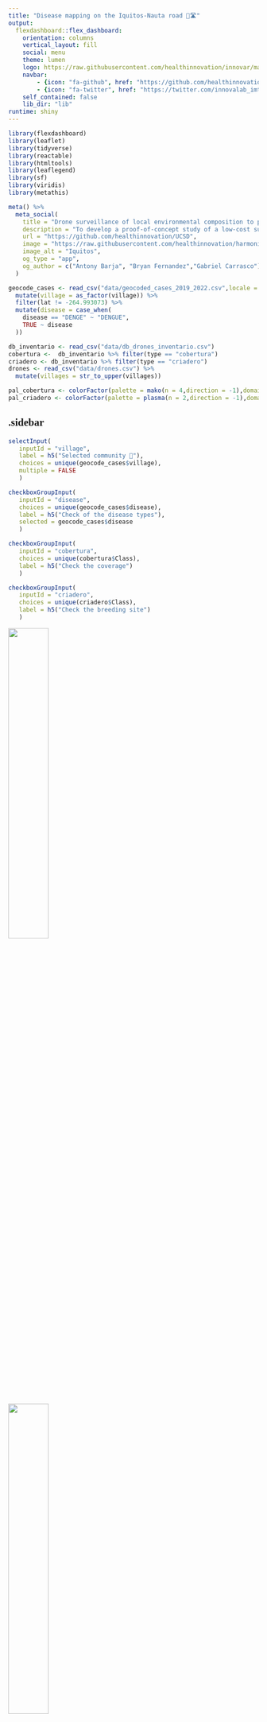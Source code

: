 ```yaml
---
title: "Disease mapping on the Iquitos-Nauta road 🦟🛣️"
output:
  flexdashboard::flex_dashboard:
    orientation: columns
    vertical_layout: fill
    social: menu
    theme: lumen
    logo: https://raw.githubusercontent.com/healthinnovation/innovar/master/man/figures/logo.png
    navbar:
        - {icon: "fa-github", href: "https://github.com/healthinnovation", align: right}
        - {icon: "fa-twitter", href: "https://twitter.com/innovalab_imt", align: right}
    self_contained: false
    lib_dir: "lib"
runtime: shiny
---
```

<style>
@import url('https://fonts.googleapis.com/css2?family=Roboto+Slab&display=swap');

body{
    font-family: 'Roboto Slab', serif;
}

.navbar{
    padding-left: 28px;
}

.navbar-logo {
    margin-top: 3px;
    width: 45px;
    position: fixed;
    left: 0px;
    margin-bottom: 3px;
}

.navbar-inverse {
    background-color: #070807;
    border-color: #070807;
}
.navbar-inverse .navbar-brand {
    color: #ffffff;
}
.navbar-inverse .navbar-nav>.active>a, .navbar-inverse .navbar-nav>.active>a:hover, .navbar-inverse .navbar-nav>.active>a:focus {
    color: #ffffff;
    background-color: #ffffff2e;
}
.navbar-inverse .navbar-nav>li>a {
    color: #ffffff;
}
.navbar-inverse .navbar-brand:hover, .navbar-inverse .navbar-brand:focus {
    color: #ffffff;
    background-color: #ffffff00;
}

.leaflet-container {
    font: 16px/1.5 'Roboto Slab', serif;
}

.info {
  padding: 6px 8px;
  font-family: 'Roboto Slab', serif;
  box-shadow: 0 0 15px rgba(0,0,0,0.2);
  border-radius: 5px;
  
}
.legend{
 line-height: 6px;
}

</style>

```r
library(flexdashboard)
library(leaflet)
library(tidyverse)
library(reactable)
library(htmltools)
library(leaflegend)
library(sf)
library(viridis)
library(metathis)

meta() %>%
  meta_social(
    title = "Drone surveillance of local environmental composition to predict malaria and dengue outbreaks in the Peruvian Amazon",
    description = "To develop a proof-of-concept study of a low-cost surveillance system to predict malaria and dengue risk based on environmental factors.",
    url = "https://github.com/healthinnovation/UCSD",
    image = "https://raw.githubusercontent.com/healthinnovation/harmonize/main/img/background.JPG",
    image_alt = "Iquitos",
    og_type = "app",
    og_author = c("Antony Barja", "Bryan Fernandez","Gabriel Carrasco")
  )
```

```r
geocode_cases <- read_csv("data/geocoded_cases_2019_2022.csv",locale = locale(encoding = "latin1")) %>% 
  mutate(village = as_factor(village)) %>% 
  filter(lat != -264.993073) %>% 
  mutate(disease = case_when(
    disease == "DENGE" ~ "DENGUE",
    TRUE ~ disease
  ))

db_inventario <- read_csv("data/db_drones_inventario.csv")
cobertura <-  db_inventario %>% filter(type == "cobertura")
criadero <- db_inventario %>% filter(type == "criadero")
drones <- read_csv("data/drones.csv") %>% 
  mutate(villages = str_to_upper(villages))

pal_cobertura <- colorFactor(palette = mako(n = 4,direction = -1),domain = unique(cobertura$Class))
pal_criadero <- colorFactor(palette = plasma(n = 2,direction = -1),domain = unique(criadero$Class))
```


{.sidebar}
-----------------------------------------------

```r
selectInput(
   inputId = "village",
   label = h5("Selected community 🔎"), 
   choices = unique(geocode_cases$village),
   multiple = FALSE
   )
```


```r
checkboxGroupInput(
   inputId = "disease",
   choices = unique(geocode_cases$disease),
   label = h5("Check of the disease types"),
   selected = geocode_cases$disease
   )
```

```r
checkboxGroupInput(
   inputId = "cobertura",
   choices = unique(cobertura$Class),
   label = h5("Check the coverage")
   )
```

```r
checkboxGroupInput(
   inputId = "criadero",
   choices = unique(criadero$Class),
   label = h5("Check the breeding site")
   )
```



<img src='https://www.cayetano.edu.pe/guia-postulante/imagenes/LogoCayetano.svg' width='40%'>
<br>
<img src='https://raw.githubusercontent.com/ambarja/sources-innovalab/2e1720a1edbf3cc0db56f1771e085c4b83955bef/logo.svg' width='40%'>


Column {data-height=700}
---------------------------------------------
### Maps <i class="fa fa-map" aria-hidden="true"></i> 

```r

output$map <- renderLeaflet({
  
  output$map <- renderLeaflet({
    leaflet() %>% 
      addTiles(group = "OpenStreetMap") %>%
      addLegendImage(
        images = c(
          "DENGUE"="https://raw.githubusercontent.com/ambarja/sources-innovalab/main/dengue.png",
          "MALARIA"="https://raw.githubusercontent.com/ambarja/sources-innovalab/main/malaria.png",
          "LEPTOSPIROSIS"="https://raw.githubusercontent.com/ambarja/sources-innovalab/main/leptospirosis.png"
          ),
        labels = c('Dengue', 'Malaria', 'Leptospirosis'),
        width = 20,
        height = 20,
        orientation = 'vertical',
        title = htmltools::tags$div('Legend',style = 'font-size: 14px; text-align: left;margin-bottom:10px;'),
        position = 'bottomleft',
        labelStyle = "font-size: 14px; vertical-align: middle;")
  })
  
  

    leafIcons <- iconList(
    "DENGUE" = makeIcon(iconUrl = "https://raw.githubusercontent.com/ambarja/sources-innovalab/main/dengue.png",iconWidth = 20,iconHeight = 20),
    "MALARIA" = makeIcon(iconUrl = "https://raw.githubusercontent.com/ambarja/sources-innovalab/main/malaria.png",iconWidth = 20,iconHeight = 20),
    "LEPTOSPIROSIS" = makeIcon(iconUrl = "https://raw.githubusercontent.com/ambarja/sources-innovalab/main/leptospirosis.png",iconWidth = 20,iconHeight = 20)
      )

    bbox <- st_read("data/communities_hexagon.gpkg") %>% 
      st_transform(crs = 4326) %>% 
      mutate(name = str_to_upper(name),
         name = case_when(
           name == "SAN JOSÉ" ~ "SAN JOSE",
           name == "UNIÓN PROGRESO" ~ "UNION PROGRESO",
           name == "PEÑA NEGRA" ~ "PENA NEGRA",
           name == "DELFINES" ~ "LOS DELFINES",
           TRUE ~ name
         )) 

  observe({
    comunidad <- input$village
    enfermedad <- input$disease
    mapping <- geocode_cases %>% filter(village %in% comunidad & disease %in% enfermedad)
    region <- bbox %>% filter(name %in% comunidad) %>% st_bbox()
    
    type_criadero <- input$criadero
    type_cobertura <- input$cobertura
    m_criadero <- criadero %>% filter(Class %in% type_criadero & villages %in% comunidad)
    m_cobertura <- cobertura %>% filter(Class %in% type_cobertura & villages %in% comunidad) 
    
    rgb_drone <- drones %>% 
      filter(villages %in% comunidad) %>% 
      select(rgb) %>% 
      pull()
    
    thermal_drone <- drones %>% 
      filter(villages %in% comunidad) %>% 
      select(thermal) %>% 
      pull()

    
    if(comunidad == "QUISTOCOCHA"){
      lat <- (region[["ymin"]]+region[["ymax"]])/2
      lon <- (region[["xmin"]] + region[["xmax"]])/2  
      leafletProxy("map") %>% 
        clearMarkers() %>% 
        addTiles() %>% 
        addTiles(urlTemplate = rgb_drone, group = sprintf("%s-rgb",comunidad),options = providerTileOptions(maxZoom = 22)) %>% 
        addTiles(urlTemplate = thermal_drone, group = sprintf("%s-thermal",comunidad),options = providerTileOptions(maxZoom = 22)) %>% 
        addMarkers(
          data = mapping,
          icon = ~leafIcons[disease],
          lng = mapping$lng,
          lat = mapping$lat,
          popup = mapping$disease
          ) %>% 
        addCircleMarkers(
          data = m_criadero,
          lng = m_criadero$Lon,
          lat = m_criadero$Lat,
          fillColor = ~pal_criadero(Class),
          fillOpacity = 0.7,
          stroke = 0.5,
          color = "black",
          opacity = 1,
          weight = 0.1,
          popup = m_criadero$Class
            ) %>% 
        addCircleMarkers(
          data = m_cobertura,
          lng = m_cobertura$Lon,
          lat = m_cobertura$Lat,
          fillColor = ~pal_cobertura(Class),
          fillOpacity = 0.7,
          stroke = 0.5,
          opacity = 1,
          color = "black",
          weight = 0.1,
          popup = m_cobertura$Class
            ) %>% 
        setView(lng = lon,lat = lat,zoom = 14) %>% 
        addLayersControl(
          baseGroups = c("OpenStreetMap",sprintf("%s-rgb",comunidad),sprintf("%s-thermal",comunidad)),
          options = layersControlOptions(collapsed = FALSE,title = "TITLE")
        )
          
    } else{
      leafletProxy("map") %>% 
        clearMarkers() %>% 
        addTiles() %>% 
        addTiles(urlTemplate = rgb_drone, group = sprintf("%s-rgb",comunidad),options = providerTileOptions(maxZoom = 22)) %>% 
        addTiles(urlTemplate = thermal_drone, group = sprintf("%s-thermal",comunidad),options = providerTileOptions(maxZoom = 22)) %>% 
        addMarkers(
          data = mapping,
          icon = ~leafIcons[disease],
          lng = mapping$lng,
          lat = mapping$lat,
          popup = mapping$disease
          ) %>% 
        addCircleMarkers(
         data = m_criadero,
          lng = m_criadero$Lon,
          lat = m_criadero$Lat,
          fillColor = ~pal_criadero(Class),
          fillOpacity = 0.8,
          stroke = 0.5,
          color = "black",
          weight = 0.1,
          opacity = 0,
          popup = m_criadero$Class
            ) %>% 
        addCircleMarkers(
          data = m_cobertura,
          lng = m_cobertura$Lon,
          lat = m_cobertura$Lat,
          fillColor = ~pal_cobertura(Class),
          fillOpacity = 0.8,
          stroke = 0.5,
          weight = 0.1,
          color = "black",
          opacity = 0, 
          popup = m_cobertura$Class
            ) %>% 
        flyToBounds(
          lng1 = region[["xmin"]],
          lat1 = region[["ymin"]],
          lng2 = region[["xmax"]],
          lat2 = region[["ymax"]],
          options = list(zoom = 7)
          ) %>% 
      addLayersControl(
          baseGroups = c("OpenStreetMap",sprintf("%s-rgb",comunidad),sprintf("%s-thermal",comunidad)),
          options = layersControlOptions(collapsed = FALSE)
        ) }
  })
})

leafletOutput('map')  
```


### Cases table <i class="fa fa-table" aria-hidden="true"></i>
```r
output$table <- renderReactable({
   cases_table <- geocode_cases %>% filter(village %in% input$village)
   reactable(cases_table)
 })
reactableOutput("table")
```
